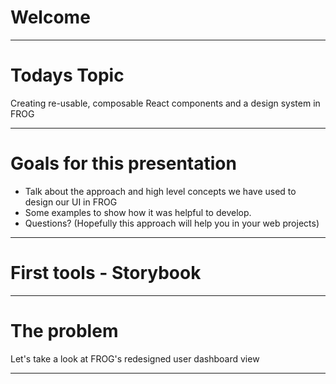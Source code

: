 


# Welcome 
 ---
# Todays Topic

<Layout>
   <Typography variant="h4" align = "center"> Creating re-usable, composable React components and a design system 
     in FROG  </Typography>

</Layout>


--- 
# Goals for this presentation 
 - Talk about the approach and high level concepts we have used to design our UI in FROG 
 - Some examples to show how it was helpful to develop. 
 - Questions? (Hopefully this approach will help you in your web projects)

---
# First tools - Storybook 

--- 
# The problem 
 

<Typography variant = "h5" align = "center"> Let's take a look at FROG's redesigned user dashboard view </Typography> 

---
<DashboardDataContainer/>
